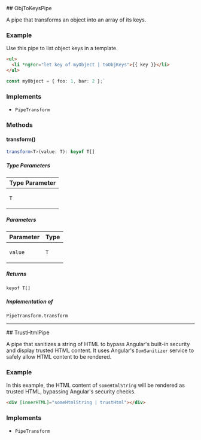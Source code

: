 
[//]: # (Do not edit directly)
[//]: # (Generated by the Cocokits TypeDoc custom theme on Sat Mar 22 2025)



<Meta title='Utils/Pipes'/>
<MdxPage breadcrumb='Utils' title='Pipes' tocItems={tocItems} hideThemeSwitcher={true}>
<div>
</div><div id="selection_objtokeyspipe">
## ObjToKeysPipe

A pipe that transforms an object into an array of its keys.

### Example

Use this pipe to list object keys in a template.
```html
<ul>
  <li *ngFor="let key of myObject | toObjKeys">{{ key }}</li>
</ul>
```

```typescript
const myObject = { foo: 1, bar: 2 };`
```

### Implements

- `PipeTransform`

### Methods

#### transform()

```ts
transform<T>(value: T): keyof T[]
```

##### Type Parameters

<table class="arg-type-table arg-type-table--full-width">
<thead>
<tr>
<th>Type Parameter</th>
</tr>
</thead>
<tbody>
<tr>
<td>

`T`

</td>
</tr>
</tbody>
</table>

##### Parameters

<table class="arg-type-table arg-type-table--full-width">
<thead>
<tr>
<th>Parameter</th>
<th>Type</th>
</tr>
</thead>
<tbody>
<tr>
<td>

`value`

</td>
<td>

`T`

</td>
</tr>
</tbody>
</table>

##### Returns

`keyof T[]`

##### Implementation of

`PipeTransform.transform`

***

</div><div id="selection_trusthtmlpipe">
## TrustHtmlPipe

A pipe that sanitizes a string of HTML to bypass Angular's built-in security and display trusted HTML content.
It uses Angular's `DomSanitizer` service to safely allow HTML content to be rendered.

### Example

In this example, the HTML content of `someHtmlString` will be rendered as trusted HTML, bypassing Angular's security checks.
```html
<div [innerHTML]="someHtmlString | trustHtml"></div>
```

### Implements

- `PipeTransform`

</div>
</MdxPage>
